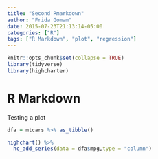 ```yaml
---
title: "Second Rmarkdown"
author: "Frida Gomam"
date: 2015-07-23T21:13:14-05:00
categories: ["R"]
tags: ["R Markdown", "plot", "regression"]
---
```


```r
knitr::opts_chunk$set(collapse = TRUE)
library(tidyverse)
library(highcharter)
```

# R Markdown
Testing a plot

```r

dfa = mtcars %>% as_tibble()

highchart() %>% 
  hc_add_series(data = dfa$mpg,type = "column")
```

